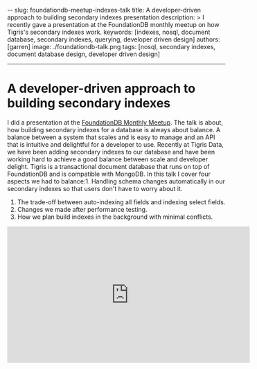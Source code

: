 --
slug: foundationdb-meetup-indexes-talk
title: A developer-driven approach to building secondary indexes presentation
description: >
I recently gave a presentation at the FoundationDB monthly meetup on how Tigris's secondary indexes
work.
keywords:
[indexes, nosql, document database, secondary indexes, querying, developer driven design]
authors: [garren]
image: ./foundationdb-talk.png
tags: [nosql, secondary indexes, document database design, developer driven design]

---

# A developer-driven approach to building secondary indexes

I did a presentation at the [FoundationDB Monthly Meetup](https://www.meetup.com/foundationdb-online-meetup/).
The talk is about, how building secondary indexes for a database is always about balance.
A balance between a system that scales and is easy to manage and an API that is intuitive and delightful for a developer to use.
Recently at Tigris Data, we have been adding secondary indexes to our database and have been working hard to achieve a good balance between scale and developer delight.
Tigris is a transactional document database that runs on top of FoundationDB and is compatible with MongoDB.
In this talk I cover four aspects we had to balance:1. Handling schema changes automatically
in our secondary indexes so that users don't have to worry about it.

1. The trade-off between auto-indexing all fields and indexing select fields.
2. Changes we made after performance testing.
3. How we plan build indexes in the background with minimal conflicts.

<iframe
  width="560"
  height="315"
  src="https://www.youtube.com/embed/qD1h5CyzL0A"
  title="YouTube video player"
  frameborder="0"
  allow="accelerometer; autoplay; clipboard-write; encrypted-media; gyroscope; picture-in-picture; web-share"
  allowfullscreen
></iframe>
